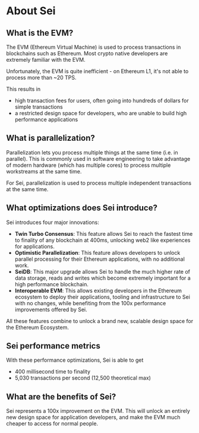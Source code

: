 
# About Sei

## What is the EVM?

The EVM (Ethereum Virtual Machine) is used to process transactions in blockchains such as Ethereum. Most crypto native developers are extremely familiar with the EVM.

Unfortunately, the EVM is quite inefficient - on Ethereum L1, it's not able to process more than ~20 TPS.

This results in

- high transaction fees for users, often going into hundreds of dollars for simple transactions
- a restricted design space for developers, who are unable to build high performance applications

## What is parallelization?

Parallelization lets you process multiple things at the same time (i.e. in parallel). This is commonly used in software engineering to take advantage of modern hardware (which has multiple cores) to process multiple workstreams at the same time.

For Sei, parallelization is used to process multiple independent transactions at the same time.

## What optimizations does Sei introduce?

Sei introduces four major innovations:

- **Twin Turbo Consensus**: This feature allows Sei to reach the fastest time to finality of any blockchain at 400ms, unlocking web2 like experiences for applications.
- **Optimistic Parallelization**: This feature allows developers to unlock parallel processing for their Ethereum applications, with no additional work.
- **SeiDB**: This major upgrade allows Sei to handle the much higher rate of data storage, reads and writes which become extremely important for a high performance blockchain.
- **Interoperable EVM**: This allows existing developers in the Ethereum ecosystem to deploy their applications, tooling and infrastructure to Sei with no changes, while benefiting from the 100x performance improvements offered by Sei.

All these features combine to unlock a brand new, scalable design space for the Ethereum Ecosystem.

## Sei performance metrics

With these performance optimizations, Sei is able to get

- 400 millisecond time to finality
- 5,030 transactions per second (12,500 theoretical max)

## What are the benefits of Sei?

Sei represents a 100x improvement on the EVM. This will unlock an entirely new design space for application developers, and make the EVM much cheaper to access for normal people.

